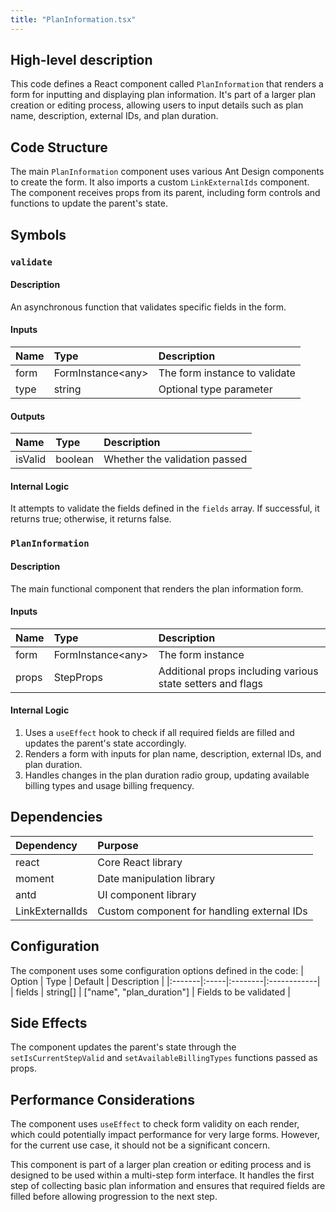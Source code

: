 ```yaml
---
title: "PlanInformation.tsx"
---
```


## High-level description
This code defines a React component called `PlanInformation` that renders a form for inputting and displaying plan information. It's part of a larger plan creation or editing process, allowing users to input details such as plan name, description, external IDs, and plan duration.

## Code Structure
The main `PlanInformation` component uses various Ant Design components to create the form. It also imports a custom `LinkExternalIds` component. The component receives props from its parent, including form controls and functions to update the parent's state.

## Symbols

### `validate`
#### Description
An asynchronous function that validates specific fields in the form.

#### Inputs
| Name | Type | Description |
|:-----|:-----|:------------|
| form | FormInstance&lt;any&gt; | The form instance to validate |
| type | string | Optional type parameter |

#### Outputs
| Name | Type | Description |
|:-----|:-----|:------------|
| isValid | boolean | Whether the validation passed |

#### Internal Logic
It attempts to validate the fields defined in the `fields` array. If successful, it returns true; otherwise, it returns false.

### `PlanInformation`
#### Description
The main functional component that renders the plan information form.

#### Inputs
| Name | Type | Description |
|:-----|:-----|:------------|
| form | FormInstance&lt;any&gt; | The form instance |
| props | StepProps | Additional props including various state setters and flags |

#### Internal Logic
1. Uses a `useEffect` hook to check if all required fields are filled and updates the parent's state accordingly.
2. Renders a form with inputs for plan name, description, external IDs, and plan duration.
3. Handles changes in the plan duration radio group, updating available billing types and usage billing frequency.

## Dependencies
| Dependency | Purpose |
|:-----------|:--------|
| react | Core React library |
| moment | Date manipulation library |
| antd | UI component library |
| LinkExternalIds | Custom component for handling external IDs |

## Configuration
The component uses some configuration options defined in the code:
| Option | Type | Default | Description |
|:-------|:-----|:--------|:------------|
| fields | string[] | ["name", "plan_duration"] | Fields to be validated |

## Side Effects
The component updates the parent's state through the `setIsCurrentStepValid` and `setAvailableBillingTypes` functions passed as props.

## Performance Considerations
The component uses `useEffect` to check form validity on each render, which could potentially impact performance for very large forms. However, for the current use case, it should not be a significant concern.

This component is part of a larger plan creation or editing process and is designed to be used within a multi-step form interface. It handles the first step of collecting basic plan information and ensures that required fields are filled before allowing progression to the next step.